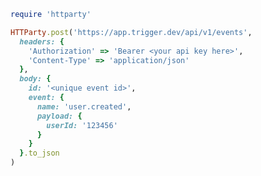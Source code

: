 <Tab title="ruby">
    
```ruby
require 'httparty'

HTTParty.post('https://app.trigger.dev/api/v1/events',
  headers: {
    'Authorization' => 'Bearer <your api key here>',
    'Content-Type' => 'application/json'
  },
  body: {
    id: '<unique event id>',
    event: {
      name: 'user.created',
      payload: {
        userId: '123456'
      }
    }
  }.to_json
)

```

</Tab>